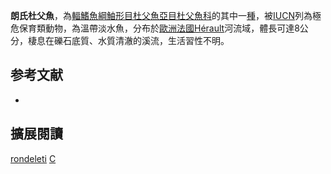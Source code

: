 {{Speciesbox
| name = 朗氏杜父魚
| image = Cottus rondeleti CB.jpg
| image_width = 250px
| status = CR
| status_system = IUCN3.1
| genus = Cottus
| species = rondeleti
| authority = Freyhof, Kottelat & Nolte, 2005
| synonyms = 
}}
'''朗氏杜父魚'''，為[[輻鰭魚綱|輻鰭魚綱]][[鮋形目|鮋形目]][[杜父魚亞目|杜父魚亞目]][[杜父魚科|杜父魚科]]的其中一[[種|種]]，被[[IUCN|IUCN]]列為極危保育類動物，為溫帶淡水魚，分布於[[歐洲|歐洲]][[法國|法國]]Hérault河流域，體長可達8公分，棲息在礫石底質、水質清澈的溪流，生活習性不明。

== 参考文献 ==
*{{FishBase_species|genus=Cottus|species=rondeleti |year=2014|month=5}}

== 擴展閱讀 ==
{{refbegin}}
{{wikispecies-inline|Cottus rondeleti|朗氏杜父魚}}
{{refend}}
{{Taxonbar|from=Q5025917}}

[[Category:杜父魚屬|rondeleti]]
[[Category:2005年描述的鱼类|C]]

{{鮋形目小作品}}